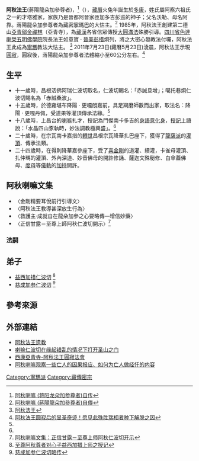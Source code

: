 '''阿秋法王'''(蔣陽龍朵加參尊者)，<ref name="蔣陽龍朵加參 ">[https://www.nanputuo.com/nptlib/html/201110/1210293973499.html 阿秋喇嘛 (蒋阳龙朵加参尊者)自传]</ref>（{{bd|1927年||2011年}}），[[藏曆|藏曆]]火兔年誕生於[[多康|多康]]，姓氏屬阿察六祖氏之一的才塔雅家，家族乃是晉都阿晉家匝加多吉彭巡的神子；父名沃勒、母名阿靠。蔣陽龍朵加參尊者為[[藏密|藏密]][[寧瑪巴|寧瑪巴]]的大怙主。<ref name="阿秋喇嘛 ">[https://ditsang.weebly.com/384633117921895220433325820659.html 阿秋喇嘛 (蔣陽龍朵加參尊者)自傳]</ref>
1985年，阿秋法王創建第二德山[[亞青|亞青]][[鄔金禪林|鄔金禪林]]（亞青寺），為[[藏|藏]][[漢|漢]]各省信眾傳授[[大圓滿法|大圓滿法]]殊勝引導。[[四川省|四川省]][[色達喇榮五明佛學院|色達喇榮五明佛學院]]院長法王如意寶 · [[晉美彭措|晉美彭措]]炯列，將之大密心髓教法付囑，阿秋法王此成為[[寧瑪|寧瑪]]教法大怙主。
<ref name=" 阿秋法王">[http://www.zanghansy.com/zcfj/zcfjrw/2016/0420/1030.html 阿秋法王 ]</ref>
2011年7月23日(藏曆5月23日)淩晨，阿秋法王示現[[圓寂|圓寂]]，圓寂後，蔣陽龍朵加參尊者法體縮小至60公分左右。<ref name="蔣陽龍朵加參尊者">[https://freewechat.com/a/MzA5ODkyNTc0Mw==/2654520637/1 阿秋法王圆寂后的显圣奇迹！愿见此殊胜瑞相者种下解脱之因 ]</ref>

==生平==
*十一歲時，昌根活佛阿瑞仁波切取名，仁波切賜名：「赤誠旦增」；噶托巷炯仁波切賜名為「赤誠桑波」。
*十五歲時，於德雍堪布降陽 · 更嘎朗嘉前，具足羯磨師數而出家，取法名：降陽 · 更嘎丹佩，受道果等灌頂傳承法緣。<ref name="阿秋法王"/>
*十八歲時，上昌台的[[喇嘛|喇嘛]]扎才，授記為門傑南卡多吉的[[身語意|身語意]][[化身|化身]]，[[授記|授記]]上語說：「水晶四山豕執時，妙法調教極興盛」。<ref name="蔣陽龍朵加參"/>
*二十歲時，在宗瓦南卡嘉措的[[轉世|轉世]]昌根宗瓦降華扎巴座下，獲得了[[龍薩派|龍薩派]]的[[灌頂|灌頂]]、傳承法類。
*二十四歲時，在得則降華嘉參座下，受了[[喜金剛|喜金剛]]的道灌、續灌，卡雀母灌頂、扎仲瑪的灌頂、外內深道、妙音佛母的開許修誦、薩迦文殊秘修、白傘蓋佛母、[[度母|度母]]等[[儀軌|儀軌]]的[[加持|加持]]開許。

==阿秋喇嘛文集==
*〈金剛精要耳悅前行引導文〉
*〈阿秋法王教導甚深放生行為〉
*〈救護主·成就自在龍朵加參之心要略傳—增信妙藥〉
*〈正信甘露－至尊上師阿秋仁波切開示〉<ref name="阿秋喇嘛文集 ">[http://www.fjdh.cn/wumin/2013/04/134019221778.html  阿秋喇嘛文集：正信甘露－至尊上师阿秋仁波切开示]</ref>

===法嗣===
==弟子==
*[[益西加措仁波切|益西加措仁波切]] <ref name="法嗣">[http://www.fjdh.cn/wumin/2013/06/192835254815.html 至尊阿秋尊者对心子益西加措上师之授记]</ref>
*[[慈成加参仁波切|慈成加参仁波切]] <ref name="心子">[https://rufodao.qq.com/a/20141024/028888_all.htm 慈成加参仁波切略传 ]</ref>

== 參考來源 == 
 {{reflist}}

==外部連結==
*[http://read.goodweb.net.cn/news/news_view.asp?newsid=93545 阿秋法王遗教]
*[https://www.nanputuo.com/nptlib/html/201206/1416143773499.html 喇嘛仁波切在缘起错乱的情况下打开圣山之门]
*[https://www.youtube.com/watch?v=lM7cMXpmiic 西康亞青寺-阿秋法王圓寂法會]
*[https://www.nanputuo.com/nptlib/html/201209/2410272273499.html 阿秋喇嘛观察一些亡人的因果报应、如何为亡人做经忏的内容]

[[Category:寧瑪派|Category:寧瑪派]]
[[Category:藏傳密宗|Category:藏傳密宗]]